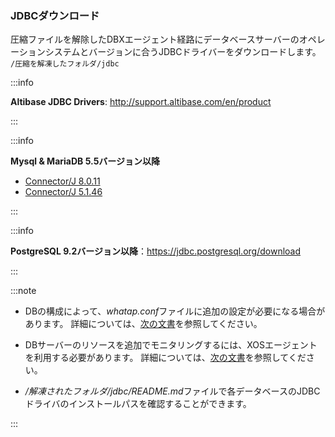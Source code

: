 ### JDBCダウンロード

圧縮ファイルを解除したDBXエージェント経路にデータベースサーバーのオペレーションシステムとバージョンに合うJDBCドライバーをダウンロードします。 `/圧縮を解凍したフォルダ/jdbc`

<InDoc product="altibase">

:::info

**Altibase JDBC Drivers**: http://support.altibase.com/en/product

:::

</InDoc>

<InDoc product="mysql">

:::info

**Mysql & MariaDB 5.5バージョン以降**

- [Connector/J 8.0.11](https://dev.mysql.com/downloads/connector/j/)
- [Connector/J 5.1.46](https://dev.mysql.com/downloads/connector/j/5.1.html)

:::

</InDoc>

<InDoc product="postgresql">

:::info

**PostgreSQL 9.2バージョン以降**：https://jdbc.postgresql.org/download

:::

</InDoc>

:::note

- DBの構成によって、*whatap.conf*ファイルに追加の設定が必要になる場合があります。 詳細については、[次の文書](agent-dbx-settings)を参照してください。

- DBサーバーのリソースを追加でモニタリングするには、XOSエージェントを利用する必要があります。 詳細については、[次の文書](agent-xos-settings)を参照してください。

<Xclude product='redis'>

- */解凍されたフォルダ/jdbc/README.md*ファイルで各データベースのJDBCドライバのインストールパスを確認することができます。

</Xclude>

:::
